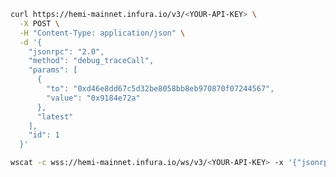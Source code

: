 
<Tabs>
<TabItem value="curl" label="curl">

```bash
curl https://hemi-mainnet.infura.io/v3/<YOUR-API-KEY> \
  -X POST \
  -H "Content-Type: application/json" \
  -d '{
    "jsonrpc": "2.0",
    "method": "debug_traceCall",
    "params": [
      {
        "to": "0xd46e8dd67c5d32be8058bb8eb970870f07244567",
        "value": "0x9184e72a"
      },
      "latest"
    ],
    "id": 1
  }'
```

</TabItem>
<TabItem value="WSS" label="WSS">

```bash
wscat -c wss://hemi-mainnet.infura.io/ws/v3/<YOUR-API-KEY> -x '{"jsonrpc": "2.0", "method": "debug_traceCall", "params": [{"to": "0xd46e8dd67c5d32be8058bb8eb970870f07244567", "value": "0x9184e72a"}, "latest"], "id": 1}'
```

</TabItem>
</Tabs>
